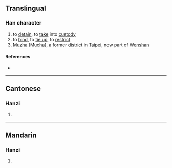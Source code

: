 {{character info/new}}
==Translingual==

===Han character===
{{Han char|rn=64|rad=手|as=16|sn=19|four=56000|canj=QWWV|ids=⿰扌圜}}

# to [[detain]], to [[take]] into [[custody]]
# to [[bind]], to [[tie up]], to [[restrict]]
# [[w:Muzha District|Muzha]] (Mucha), a former [[district]] in [[Taipei]], now part of [[w:Wenshan District|Wenshan]]

====References====
* {{Han ref|kx=0462.330|dkj=12962|dj=0811.330|hdz=31982.170|uh=650C|ud=25868|bh=F246|bd=62022}}

----

==Cantonese==

===Hanzi===
{{yue-hanzi|jyut=[[waan6]]|y=waan6}}

# {{rfdef|yue|sort=手16}}

----

==Mandarin==

===Hanzi===
{{cmn-hanzi|pin=[[huǎn]] ([[huan3]])|wg=huan<sup>3</sup>}}

# {{rfdef|cmn|sort=手16}}